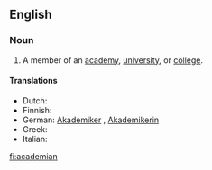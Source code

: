 ==English==

===Noun===
{{en-noun}}

# A member of an [[academy]], [[university]], or [[college]].

====Translations====
{{trans-top|member of an academy}}
* Dutch: {{t+|nl|academicus|m}}
* Finnish: {{t+|fi|akateemikko}}
* German: [[Akademiker]] {{m}}, [[Akademikerin]] {{f}}
* Greek: {{t+|el|ακαδημαϊκός|m}}
* Italian: {{t+|it|accademico|m}}
{{trans-bottom}}

[[fi:academian]]